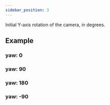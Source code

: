 ```yaml
---
sidebar_position: 3
---
```



<OptionDescriptor type="number" defaultVal="0" />

Initial Y-axis rotation of the camera, in degrees.

## Example
### yaw: 0
<View3D src="/model/meshopt/alarm.glb" envmap="/texture/artist_workshop_1k.hdr" yaw={0} showExampleCode />

### yaw: 90
<View3D src="/model/meshopt/alarm.glb" envmap="/texture/artist_workshop_1k.hdr" yaw={90} showExampleCode />

### yaw: 180
<View3D src="/model/meshopt/alarm.glb" envmap="/texture/artist_workshop_1k.hdr" yaw={180} showExampleCode />

### yaw: -90
<View3D src="/model/meshopt/alarm.glb" envmap="/texture/artist_workshop_1k.hdr" yaw={-90} showExampleCode />
